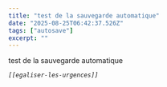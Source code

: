 ```yaml
---
title: "test de la sauvegarde automatique"
date: "2025-08-25T06:42:37.526Z"
tags: ["autosave"]
excerpt: ""
---
```


test de la sauvegarde automatique<Cite item="anonymous-nodate-defender-favicon" />

  <Cite item="Adorno1984" />

    [[egaliser-les-urgences]]
